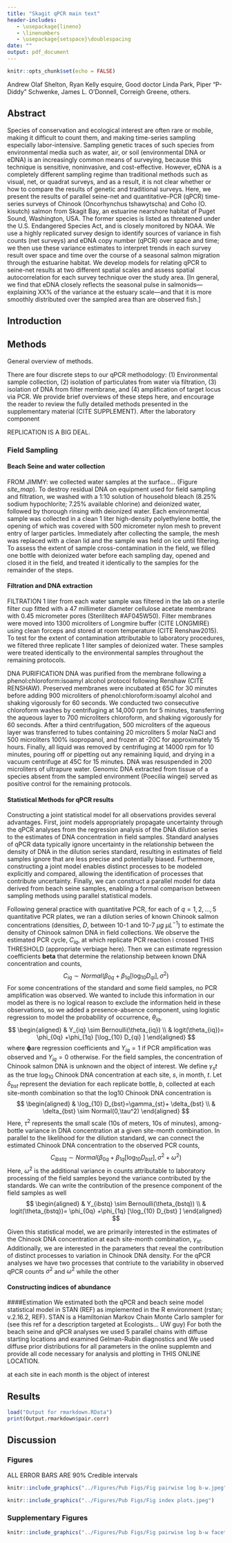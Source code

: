 ```yaml
---
title: "Skagit qPCR main text"
header-includes:
   - \usepackage{lineno}
   - \linenumbers
   - \usepackage{setspace}\doublespacing
date: ""
output: pdf_document
---
```


```r
knitr::opts_chunk$set(echo = FALSE)
```

Andrew Olaf Shelton, Ryan Kelly esquire, Good doctor Linda Park, Piper "P-Diddy" Schwenke, James L. O'Donnell, Correigh Greene, others.

\pagebreak

## Abstract
Species of conservation and ecological interest are often rare or mobile, making it difficult to count them, and making time-series sampling especially labor-intensive. Sampling genetic traces of such species from environmental media such as water, air, or soil (environmental DNA or eDNA) is an increasingly common means of surveying, because this technique is sensitive, noninvasive, and cost-effective. However, eDNA is a completely different sampling regime than traditional methods such as visual, net, or quadrat surveys, and as a result, it is not clear whether or how to compare the results of genetic and traditional surveys. Here, we present the results of parallel seine-net and quantitative-PCR (qPCR) time-series surveys of Chinook (Oncorhynchus tshawytscha) and Coho (O. kisutch) salmon from Skagit Bay, an estuarine nearshore habitat of Puget Sound, Washington, USA. The former species is listed as threatened under the U.S. Endangered Species Act, and is closely monitored by NOAA. We use a highly replicated survey design to identify sources of variance in fish counts (net surveys) and eDNA copy number (qPCR) over space and time; we then use these variance estimates to interpret trends in each survey result over space and time over the course of a seasonal salmon migration through the estuarine habitat. We develop models for relating qPCR to seine-net results at two different spatial scales and assess spatial autocorrelation for each survey technique over the study area. [In general, we find that eDNA closely reflects the seasonal pulse in salmonids—explaining XX% of the variance at the estuary scale—and that it is more smoothly distributed over the sampled area than are observed fish.] 

\pagebreak

## Introduction

## Methods

General overview of methods.



There are four discrete steps to our qPCR methodology: (1) Environmental sample collection, (2) isolation of particulates from water via filtration, (3) isolation of DNA from filter membrane, and (4) amplification of target locus via PCR. We provide brief overviews of these steps here, and encourage the reader to review the fully detailed methods presented in the supplementary material (CITE SUPPLEMENT). After the laboratory component 

REPLICATION IS A BIG DEAL.


### Field Sampling
#### Beach Seine and water collection

FROM JIMMY:
we collected water samples at the surface… (Figure *site_map*). To destroy residual DNA on equipment used for field sampling and filtration, we washed with a 1:10 solution of household bleach (8.25\% sodium hypochlorite; 7.25\% available chlorine) and deionized water, followed by thorough rinsing with deionized water. Each environmental sample was collected in a clean 1 liter high-density polyethylene bottle, the opening of which was covered with 500 micrometer nylon mesh to prevent entry of larger particles. Immediately after collecting the sample, the mesh was replaced with a clean lid and the sample was held on ice until filtering. To assess the extent of sample cross-contamination in the field, we filled one bottle with deionized water before each sampling day, opened and closed it in the field, and treated it identically to the samples for the remainder of the steps.


#### Filtration and DNA extraction

FILTRATION
1 liter from each water sample was filtered in the lab on a sterile filter cup fitted with a 47 millimeter diameter cellulose acetate membrane with 0.45 micrometer pores (Sterilitech #AF045W50). Filter membranes were moved into 1300 microliters of Longmire buffer (CITE LONGMIRE) using clean forceps and stored at room temperature (CITE Renshaw2015). To test for the extent of contamination attributable to laboratory procedures, we filtered three replicate 1 liter samples of deionized water. These samples were treated identically to the environmental samples throughout the remaining protocols. 

DNA PURIFICATION
DNA was purified from the membrane following a phenol:chloroform:isoamyl alcohol protocol following Renshaw (CITE RENSHAW). Preserved membranes were incubated at 65C for 30 minutes before adding 900 microliters of phenol:chloroform:isoamyl alcohol and shaking vigorously for 60 seconds. We conducted two consecutive chloroform washes by centrifuging at 14,000 rpm for 5 minutes, transferring the aqueous layer to 700 microliters chloroform, and shaking vigorously for 60 seconds. After a third centrifugation, 500 microliters of the aqueous layer was transferred to tubes containing 20 microliters 5 molar NaCl and 500 microliters 100\% isopropanol, and frozen at -20C for approximately 15 hours. Finally, all liquid was removed by centrifuging at 14000 rpm for 10 minutes, pouring off or pipetting out any remaining liquid, and drying in a vacuum centrifuge at 45C for 15 minutes. DNA was resuspended in 200 microliters of ultrapure water. Genomic DNA extracted from tissue of a species absent from the sampled environment (Poecilia wingei) served as positive control for the remaining protocols. 


#### Statistical Methods for qPCR results


Constructing a joint statistical model for all observations provides several advantages. First, joint models appropriately propagate uncertainty through the qPCR analyses from the regression analysis of the DNA dilution series to the estimates of DNA concentration in field samples. Standard analyses of qPCR data typically ignore uncertainty in the relationship between the density of DNA in the dilution series standard, resulting in estimates of field samples ignore that are less precise and potentially biased. Furthermore, constructing a joint model enables distinct processes to be modeled explicitly and compared, allowing the identification of processes that contribute  uncertainty. Finally, we can construct a parallel model for data derived from beach seine samples, enabling a formal comparison between sampling methods using parallel statistical models.



Following general practice with quantitative PCR, for each of $q=1,2,...,5$ quantitative PCR plates, we ran a dilution series of known Chinook salmon concentrations (densities, $D$, between 10-1 and 10-7 $\mu g$ $\mu L^{-1}$) to estimate the density of Chinook salmon DNA in field collections. We observe the estimated PCR cycle, $C_{iq}$, at which replicate PCR reaction i crossed THIS THRESHOLD (appropriate verbiage here). Then we can estimate regression coefficients $\boldsymbol{beta}$ that determine the relationship between known DNA concentration and counts,
$$C_{iq} \sim Normal(\beta_{0q} +\beta_{1q} [\log_{10} D_{qi} ],\sigma^2 )$$
For some concentrations of the standard and some field samples, no PCR amplification was observed. We wanted to include this information in our model as there is no logical reason to exclude the information held in these observations, so we added a presence-absence component, using logistic regression to model the probability of occurrence, $\theta_{iq}$,
$$
\begin{aligned}
  & Y_{iq} \sim Bernoulli(\theta_{iq}) \\
  & logit(\theta_{iq})= \phi_{0q} +\phi_{1q} [\log_{10} D_{qi} ]
\end{aligned}
$$
where $\boldsymbol{\phi}$are regression coefficients and  $Y_{iq}=1$ if PCR amplification was observed and $Y_{iq}=0$ otherwise.
	For the field samples, the concentration of Chinook salmon DNA is unknown and the object of interest.  We define $\gamma_st$ as the true $\log_{10}$ Chinook DNA concentration at each site, $s$, in month, $t$. Let $\delta_{bst}$ represent the deviation for each replicate bottle, $b$, collected at each site-month combination so that the log10 Chinook DNA concentration is
$$
\begin{aligned}
  & \log_{10} D_{bst}=\gamma_{st}+ \delta_{bst} \\
  & \delta_{bst} \sim Normal(0,\tau^2) 
\end{aligned}
$$
Here, $\tau^2$ represents the small scale (10s of meters, 10s of minutes), among-bottle variance in DNA concentration at a given site-month combination. In parallel to the likelihood for the dilution standard, we can connect the estimated Chinook DNA concentration to the observed PCR counts,
$$C_{ibstq} \sim Normal(\beta_{0q} +\beta_{1q} [\log_{10} D_{bst} ],\sigma^2 +\omega^2 )$$
Here, $\omega^2$ is the additional variance in counts attributable to laboratory processing of the field samples beyond the variance contributed by the standards. We can write the contribution of the presence component of the field samples as well 
$$
\begin{aligned}
  & Y_{ibstq} \sim Bernoulli(\theta_{bstq}) \\
  & logit(\theta_{bstq})= \phi_{0q} +\phi_{1q} [\log_{10} D_{bst} ]
\end{aligned}
$$

Given this statistical model, we are primarily interested in the estimates of the Chinook DNA concentration at each site-month combination, $\gamma_{st}$.  Additionally, we are interested in the parameters that reveal the contribution of distinct processes to variation in Chinook DNA density. For the qPCR analyses we have two processes that contriute to the variability in observed qPCR counts $\sigma^2$ and $\omega^2$ while the other 

#### Constructing indices of abundance




####Estimation
We  estimated both the qPCR and beach seine model statistical model in STAN (REF) as implemented in the R environment (rstan; v.2.16.2, REF). STAN is a Hamiltonian Markov Chain Monte Carlo sampler for (see this ref for a description targeted at Ecologists... UW guy)  For both the beach seine and qPCR analyses we used 5 parallel chains with diffuse starting locations and examined Gelman-Rubin diagnostics and   We used diffuse prior distributions for all parameters in the online supplemtn and provide all code necessary for analysis and plotting in THIS ONLINE LOCATION.

at each site in each month is the object of interest






## Results
```r
load("Output for rmarkdown.RData")
print(Output.rmarkdown$pair.corr)
```


## Discussion

### Figures

ALL ERROR BARS ARE 90% Credible intervals

```r
knitr::include_graphics("../Figures/Pub Figs/Fig pairwise log b-w.jpeg")
```
```r
knitr::include_graphics("../Figures/Pub Figs/Fig index plots.jpeg")
```




### Supplementary Figures
```r
knitr::include_graphics("../Figures/Pub Figs/Fig pairwise log b-w facet.jpeg")
```

